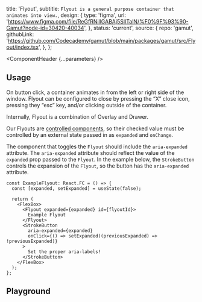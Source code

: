 


  title: 'Flyout',
  subtitle: `Flyout is a general purpose container that animates into view.`,
  design: {
    type: 'figma',
    url: 'https://www.figma.com/file/ReGfRNillGABAj5SlITalN/%F0%9F%93%90-Gamut?node-id=30420-40034',
  },
  status: 'current',
  source: {
    repo: 'gamut',
    githubLink:
      'https://github.com/Codecademy/gamut/blob/main/packages/gamut/src/Flyout/index.tsx',
  },
};

<Meta of={FlyoutStories} />

<ComponentHeader {...parameters} />

## Usage

On button click, a container animates in from the left or right side of the window. Flyout can be configured to close by pressing the “X” close icon, pressing they “esc” key, and/or clicking outside of the container.

Internally, Flyout is a combination of <LinkTo id="Molecules/Modals/Overlay">Overlay</LinkTo> and <LinkTo id="Atoms/Drawer">Drawer</LinkTo>.

Our Flyouts are [controlled components](https://reactjs.org/docs/forms.html#controlled-components), so their checked value must be controlled by an external state passed in as `expanded` and `onChange`.

The component that toggles the `Flyout` should include the `aria-expanded` attribute. The `aria-expanded` attribute should reflect the value of the `expanded` prop passed to the `Flyout`. In the example below, the `StrokeButton` controls the expansion of the `Flyout`, so the button has the `aria-expanded` attribute.

```tsx
const ExampleFlyout: React.FC = () => {
  const [expanded, setExpanded] = useState(false);

  return (
    <FlexBox>
      <Flyout expanded={expanded} id={flyoutId}>
        Example Flyout
      </Flyout>
      <StrokeButton
        aria-expanded={expanded}
        onClick={() => setExpanded((previousExpanded) => !previousExpanded)}
      >
        Set the proper aria-labels!
      </StrokeButton>
    </FlexBox>
  );
};
```

## Playground

<Canvas sourceState="shown" of={FlyoutStories.Default} />

<Controls />
